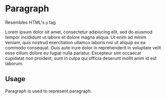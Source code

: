 

<Meta title="Design System|Paragraph" component={Paragraph} />

# Paragraph

Resembles HTML's `p` tag

<Preview>
  <Story name="default">
    <Paragraph>
      Lorem ipsum dolor sit amet, consectetur adipiscing elit, sed do eiusmod
      tempor incididunt ut labore et dolore magna aliqua. Ut enim ad minim
      veniam, quis nostrud exercitation ullamco laboris nisi ut aliquip ex ea
      commodo consequat. Duis aute irure dolor in reprehenderit in voluptate
      velit esse cillum dolore eu fugiat nulla pariatur. Excepteur sint occaecat
      cupidatat non proident, sunt in culpa qui officia deserunt mollit anim id
      est laborum.
    </Paragraph>
  </Story>
</Preview>

<Props of={Paragraph} />

## Usage

Paragraph is used to represent paragraph.
